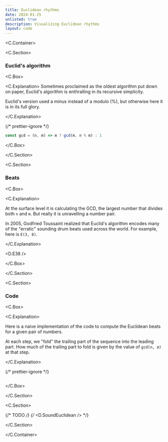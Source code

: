 ```yaml
---
title: Euclidean rhythms
date: 2024-01-25
unlisted: true
description: Visualizing Euclidean rhythms
layout: code
---
```



<C.Container>

<C.Section>

### Euclid's algorithm

<C.Box>

<C.Explanation>
Sometimes proclaimed as the oldest algorithm put down on paper, Euclid's
algorithm is enthralling in its recursive simplicity.

Euclid's version used a minus instead of a modulo (%), but otherwise here it is
in its full glory.

</C.Explanation>

{/* prettier-ignore */}
```js
const gcd = (n, m) => m ? gcd(m, n % m) : 1
```

</C.Box>

</C.Section>

<C.Section>

### Beats

<C.Box>

<C.Explanation>

At the surface level it is calculating the GCD, the largest number that divides
both `n` and `m`. But really it is unravelling a number pair.

In 2005, Godfried Toussaint realized that Euclid's algorithm encodes many of the
"erratic" sounding drum beats used across the world. For example, here is `E(3,
8)`.

</C.Explanation>

<D.E38 />

</C.Box>

</C.Section>

<C.Section>

### Code

<C.Box>

<C.Explanation>

Here is a naive implementation of the code to compute the Euclidean beats for a
given pair of numbers.

At each step, we "fold" the trailing part of the sequence into the leading part.
How much of the trailing part to fold is given by the value of `gcd(n, m)` at
that step.

</C.Explanation>

{/* prettier-ignore */}
```js

```

</C.Box>

</C.Section>

<C.Section>

{/* TODO */}
{/* <D.SoundEuclidean /> */}

</C.Section>

</C.Container>
